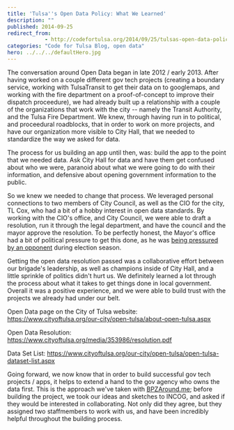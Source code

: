 ```yaml
---
title: 'Tulsa''s Open Data Policy: What We Learned'
description: ""
published: 2014-09-25
redirect_from: 
            - http://codefortulsa.org/2014/09/25/tulsas-open-data-policy-what-we-learned/
categories: "Code for Tulsa Blog, open data"
hero: ../../../defaultHero.jpg
---
```

The conversation around Open Data began in late 2012 / early 2013. After having worked on a couple different gov tech projects (creating a boundary service, working with TulsaTransit to get their data on to googlemaps, and working with the fire department on a proof-of-concept to improve their dispatch proceedure), we had already built up a relationship with a couple of the organizations that work with the city -- namely the Transit Authority, and the Tulsa Fire Department. We knew, through having run in to political, and proceedural roadblocks, that in order to work on more projects, and have our organization more visible to City Hall, that we needed to standardize the way we asked for data.

The process for us building an app until then, was: build the app to the point that we needed data. Ask City Hall for data and have them get confused about who we were, paranoid about what we were going to do with their information, and defensive about opening government information to the public.

So we knew we needed to change that process. We leveraged personal connections to two members of City Council, as well as the CIO for the city, TL Cox, who had a bit of a hobby interest in open data standards. By working with the CIO's office, and City Council, we were able to draft a resolution, run it through the legal department, and have the council and the mayor approve the resolution. To be perfectly honest, the Mayor's office had a bit of political pressure to get this done, as he was [being pressured by an opponent](http://techpresident.com/news/24339/transparency-fight-muddies-tulsas-mayoral-race) during election season.

Getting the open data resolution passed was a collaborative effort between our brigade's leadership, as well as champions inside of City Hall, and a little sprinkle of politics didn't hurt us. We definitely learned a lot through the process about what it takes to get things done in local government. Overall it was a positive experience, and we were able to build trust with the projects we already had under our belt.

Open Data page on the City of Tulsa website: <https://www.cityoftulsa.org/our-city/open-tulsa/about-open-tulsa.aspx>

Open Data Resolution: <https://www.cityoftulsa.org/media/353986/resolution.pdf>

Data Set List: <https://www.cityoftulsa.org/our-city/open-tulsa/open-tulsa-dataset-list.aspx>

Going forward, we now know that in order to build successful gov tech projects / apps, it helps to extend a hand to the gov agency who owns the data first. This is the approach we've taken with [BPZAround.me](https://github.com/codefortulsa/BPZAround.me); before building the project, we took our ideas and sketches to INCOG, and asked if they would be interested in collaborating. Not only did they agree, but they assigned two staffmembers to work with us, and have been incredibly helpful throughout the building process.
